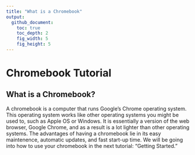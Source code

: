 ```yaml
---
title: "What is a Chromebook"
output:
  github_document:
    toc: true
    toc_depth: 2
    fig_width: 5
    fig_height: 5
---
```


# Chromebook Tutorial

## What is a Chromebook?

A chromebook is a computer that runs Google's Chrome operating system.  This operating system works like other operating systems you might be used to, such as Apple OS or Windows.  It is essentially a version of the web browser, Google Chrome, and as a result is a lot lighter than other operating systems.  The advantages of having a chromebook lie in its easy maintenence, automatic updates, and fast start-up time.  We will be going into how to use your chromebook in the next tutorial: "Getting Started."
